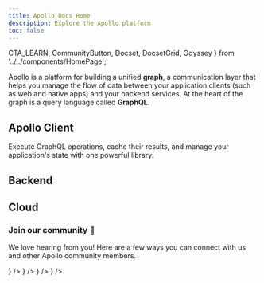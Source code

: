 ```yaml
---
title: Apollo Docs Home
description: Explore the Apollo platform
toc: false
---
```


  CTA_LEARN,
  CommunityButton,
  Docset,
  DocsetGrid,
  Odyssey
} from '../../components/HomePage';

Apollo is a platform for building a unified **graph**, a communication layer that helps you manage the flow of data between your application clients (such as web and native apps) and your backend services. At the heart of the graph is a query language called **GraphQL**.

<Odyssey />

## Apollo Client

Execute GraphQL operations, cache their results, and manage your application's state with one powerful library.

<DocsetGrid>
  <Docset icon={DOCSET_ICONS.react} title="React" path="/react" />
  <Docset icon={DOCSET_ICONS.ios} title="iOS" path="/ios" />
  <Docset icon={DOCSET_ICONS.android} title="Kotlin" path="/kotlin" />
</DocsetGrid>

## Backend

<DocsetGrid>
  <Docset
    icon={DOCSET_ICONS.server}
    title="Apollo Server"
    description="Configure a production-ready GraphQL server to fetch and combine data from multiple sources."
    path="/apollo-server"
  />
  <Docset
    icon={DOCSET_ICONS.federation}
    title="Federation"
    description="Implement a single unified graph across multiple subgraphs."
    path="/federation"
    cta={CTA_LEARN}
  />
  <Docset
    icon={DOCSET_ICONS.router}
    title="Router (preview)"
    description="A configurable, high-performance graph router for a federated graph."
    path="/router"
  />
</DocsetGrid>

## Cloud

<DocsetGrid>
  <Docset
    icon={DOCSET_ICONS.studio}
    title="Studio"
    description="Build your graph with your team, evolve it safely, and keep it running smoothly."
    path="/studio"
    cta={CTA_LEARN}
  />
  <Docset
    icon={DOCSET_ICONS.rover}
    title="Rover CLI"
    description="Manage your Studio graphs and schemas from the command line."
    path="/rover"
  />
</DocsetGrid>

<VStack pt="4" spacing="4" textAlign="center" maxW="md" mx="auto">

### Join our community 💬

We love hearing from you! Here are a few ways you can connect with us and other Apollo community members.

<ButtonGroup variant="ghost">
  <CommunityButton
    href="https://github.com/apollographql"
    icon={<SiGithub />}
  />
  <CommunityButton
    href="https://youtube.com/apollographql"
    icon={<SiYoutube />}
  />
  <CommunityButton
    href="https://community.apollographql.com"
    icon={<SiDiscourse />}
  />
  <CommunityButton
    href="https://twitter.com/apollographql"
    icon={<SiTwitter />}
  />
</ButtonGroup>

</VStack>
